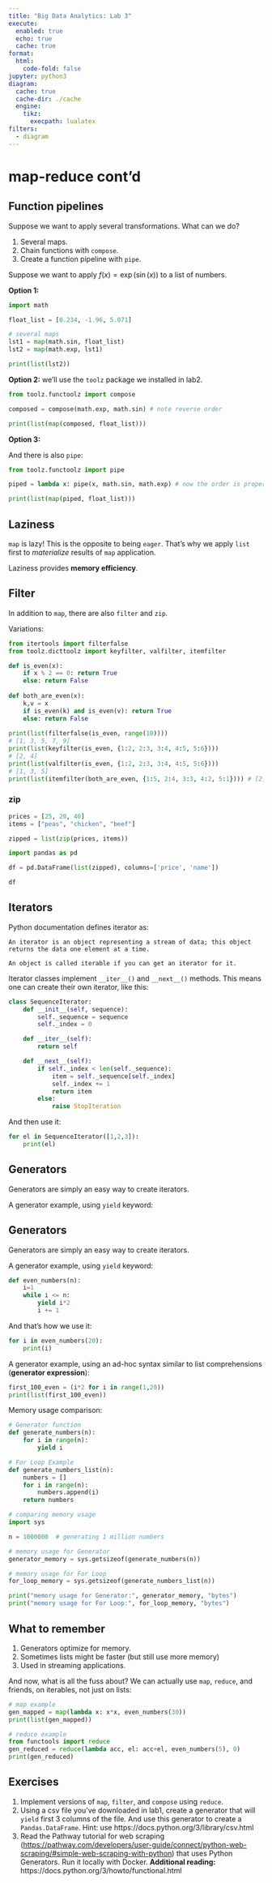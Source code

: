 ```yaml
---
title: "Big Data Analytics: Lab 3"
execute:
  enabled: true
  echo: true
  cache: true
format:
  html:
    code-fold: false
jupyter: python3
diagram:
  cache: true
  cache-dir: ./cache
  engine:
    tikz:
      execpath: lualatex
filters:
  - diagram
---
```


# map-reduce cont'd

## Function pipelines

Suppose we want to apply several transformations. What can we do?

1. Several maps.
2. Chain functions with `compose`.
3. Create a function pipeline with `pipe`.

Suppose we want to apply $f(x) = \exp(\sin(x))$ to a list of numbers.

**Option 1:**


```python
import math

float_list = [0.234, -1.96, 5.071]

# several maps
lst1 = map(math.sin, float_list)
lst2 = map(math.exp, lst1)

print(list(lst2))
```
**Option 2:**
we'll use the `toolz` package we installed in lab2.

```python
from toolz.functoolz import compose

composed = compose(math.exp, math.sin) # note reverse order

print(list(map(composed, float_list)))
```

**Option 3:**

And there is also `pipe`:

```python
from toolz.functoolz import pipe

piped = lambda x: pipe(x, math.sin, math.exp) # now the order is proper

print(list(map(piped, float_list)))
```

## Laziness
`map` is lazy! This is the opposite to being `eager`. That's why we apply `list` first to *materialize* results of `map` application.

Laziness provides **memory efficiency**.

## Filter

In addition to `map`, there are also `filter` and `zip`.

Variations:
```python
from itertools import filterfalse
from toolz.dicttoolz import keyfilter, valfilter, itemfilter

def is_even(x):
    if x % 2 == 0: return True
    else: return False
        
def both_are_even(x):
    k,v = x
    if is_even(k) and is_even(v): return True
    else: return False
        
print(list(filterfalse(is_even, range(10))))
# [1, 3, 5, 7, 9]
print(list(keyfilter(is_even, {1:2, 2:3, 3:4, 4:5, 5:6})))
# [2, 4]
print(list(valfilter(is_even, {1:2, 2:3, 3:4, 4:5, 5:6})))
# [1, 3, 5]
print(list(itemfilter(both_are_even, {1:5, 2:4, 3:3, 4:2, 5:1}))) # [2, 4]
```

### zip

```python
prices = [25, 20, 40]
items = ["peas", "chicken", "beef"]

zipped = list(zip(prices, items))

import pandas as pd

df = pd.DataFrame(list(zipped), columns=['price', 'name'])

df
```

## Iterators

Python documentation defines iterator as:
```
An iterator is an object representing a stream of data; this object returns the data one element at a time.

An object is called iterable if you can get an iterator for it.
```

Iterator classes implement `__iter__()` and `__next__()` methods. This means one can create their own iterator, like this:
```python
class SequenceIterator:
    def __init__(self, sequence):
        self._sequence = sequence
        self._index = 0

    def __iter__(self):
        return self

    def __next__(self):
        if self._index < len(self._sequence):
            item = self._sequence[self._index]
            self._index += 1
            return item
        else:
            raise StopIteration
```

And then use it:
```python
for el in SequenceIterator([1,2,3]):
    print(el)
```

## Generators

Generators are simply an easy way to create iterators.

A generator example, using `yield` keyword:


## Generators

Generators are simply an easy way to create iterators.

A generator example, using `yield` keyword:

```python
def even_numbers(n):
    i=1
    while i <= n:
        yield i*2
        i += 1
```

And that's how we use it:
```python
for i in even_numbers(20):
    print(i)
```

A generator example, using an ad-hoc syntax similar to list comprehensions (**generator expression**):

```python
first_100_even = (i*2 for i in range(1,20))
print(list(first_100_even))
```

Memory usage comparison:
```python
# Generator function
def generate_numbers(n):
    for i in range(n):
        yield i

# For Loop Example
def generate_numbers_list(n):
    numbers = []
    for i in range(n):
        numbers.append(i)
    return numbers

# comparing memory usage
import sys

n = 1000000  # generating 1 million numbers

# memory usage for Generator
generator_memory = sys.getsizeof(generate_numbers(n))

# memory usage for For Loop
for_loop_memory = sys.getsizeof(generate_numbers_list(n))

print("memory usage for Generator:", generator_memory, "bytes")
print("memory usage for For Loop:", for_loop_memory, "bytes")
```

:::{.callout-note}
## What to remember

1. Generators optimize for memory.
2. Sometimes lists might be faster (but still use more memory)
3. Used in streaming applications.
:::
<!-- Reading a log file: -->

<!-- ```{python} -->
<!-- def process_log_file(log_file_path): -->
<!--     with open(log_file_path, 'r') as file: -->
<!--         for line in file: -->
<!--             # Process each line of the log file here -->
<!--             yield line -->

<!-- # Use generator to process the log file -->
<!-- log_file_path = '_files/depression_data.csv'; -->
<!-- log_generator = process_log_file(log_file_path) -->

<!-- for log_entry in log_generator: -->
<!--     # perform actions on each log entry -->
<!--     print(log_entry) -->
<!-- ``` -->
And now, what is all the fuss about? We can actually use `map`, `reduce`, and friends, on iterables, not just on lists:
```python
# map example
gen_mapped = map(lambda x: x*x, even_numbers(30))
print(list(gen_mapped))
```

```python
# reduce example
from functools import reduce
gen_reduced = reduce(lambda acc, el: acc+el, even_numbers(5), 0)
print(gen_reduced)
```

## Exercises

1. Implement versions of `map`, `filter`, and `compose` using `reduce`.
2. Using a csv file you've downloaded in lab1, create a generator that will `yield` first 3 columns of the file. And use this generator to create a `Pandas.DataFrame`. Hint: use https://docs.python.org/3/library/csv.html
3. Read the Pathway tutorial for web scraping (<https://pathway.com/developers/user-guide/connect/python-web-scraping/#simple-web-scraping-with-python>) that uses Python Generators. Run it locally with Docker.
**Additional reading:** https://docs.python.org/3/howto/functional.html
